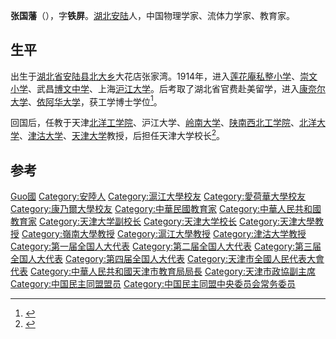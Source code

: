 '''张国藩'''（{{bd|1905年|12月16日|1975年|12月5日}}），字'''铁屏'''。[[湖北省|湖北]][[安陆县|安陆]]人，中国物理学家、流体力学家、教育家。

== 生平 ==
出生于[[湖北省|湖北省]][[安陆县|安陆县]][[北大乡|北大乡]]大花店张家湾。1914年，进入[[莲花庵私整小学|莲花庵私整小学]]、[[崇文小学|崇文小学]]、武昌[[博文中学|博文中学]]、上海[[沪江大学|沪江大学]]。后考取了湖北省官费赴美留学，进入[[康奈尔大学|康奈尔大学]]、[[愛荷華大學|依阿华大学]]，获工学博士学位<ref>{{cite news|title=天津科技史上的“追梦人”|url=http://house.enorth.com.cn/system/2013/06/17/011072357.shtml|accessdate=2013-11-16|newspaper=北方网}}{{dead link|date=2018年1月 |bot=金融市场观察 |fix-attempted=yes }}</ref>。

回国后，任教于天津[[北洋工学院|北洋工学院]]、沪江大学、[[岭南大学_(广州)|岭南大学]]、[[陕南西北工学院|陕南西北工学院]]、[[北洋大学|北洋大学]]、[[津沽大学|津沽大学]]、[[天津大学|天津大学]]教授，后担任天津大学校长<ref>{{cite news|title=毛主席视察南开大学纪实|url=http://news.nankai.edu.cn/lsgc/system/2013/10/01/000143594.shtml|accessdate=2013-11-16|newspaper=南开大学新闻网|archive-url=https://web.archive.org/web/20140330195346/http://news.nankai.edu.cn/lsgc/system/2013/10/01/000143594.shtml|archive-date=2014-03-30|dead-url=yes}}</ref>。

== 参考 ==
{{reflist}}

{{中国民主同盟第三届中央委员会}}
{{天津大学}}

{{Authority control}}
{{DEFAULTSORT:Zhang張}}
[[Category:張姓|Guo國]]
[[Category:安陸人|Category:安陸人]]
[[Category:滬江大學校友|Category:滬江大學校友]]
[[Category:愛荷華大學校友|Category:愛荷華大學校友]]
[[Category:康乃爾大學校友|Category:康乃爾大學校友]]
[[Category:中華民國教育家|Category:中華民國教育家]]
[[Category:中華人民共和國教育家|Category:中華人民共和國教育家]]
[[Category:天津大学副校长|Category:天津大学副校长]]
[[Category:天津大学校长|Category:天津大学校长]]
[[Category:天津大學教授|Category:天津大學教授]]
[[Category:嶺南大學教授|Category:嶺南大學教授]]
[[Category:滬江大學教授|Category:滬江大學教授]]
[[Category:津沽大学教授|Category:津沽大学教授]]
[[Category:第一届全国人大代表|Category:第一届全国人大代表]]
[[Category:第二届全国人大代表|Category:第二届全国人大代表]]
[[Category:第三届全国人大代表|Category:第三届全国人大代表]]
[[Category:第四届全国人大代表|Category:第四届全国人大代表]]
[[Category:天津市全國人民代表大會代表|Category:天津市全國人民代表大會代表]]
[[Category:中華人民共和國天津市教育局局長|Category:中華人民共和國天津市教育局局長]]
[[Category:天津市政協副主席|Category:天津市政協副主席]]
[[Category:中国民主同盟盟员|Category:中国民主同盟盟员]]
[[Category:中国民主同盟中央委员会常务委员|Category:中国民主同盟中央委员会常务委员]]